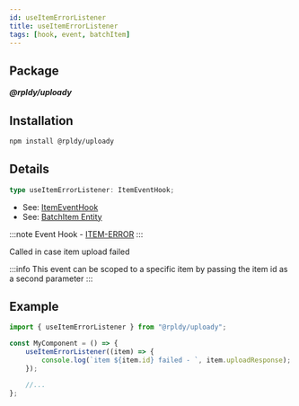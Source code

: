 ```yaml
---
id: useItemErrorListener
title: useItemErrorListener
tags: [hook, event, batchItem]
---
```


## Package

**_@rpldy/uploady_**

## Installation

```bash npm2yarn
npm install @rpldy/uploady
```

## Details

```typescript
type useItemErrorListener: ItemEventHook;
```

- See: [ItemEventHook](../types#itemeventhook)
- See: [BatchItem Entity](../entities#batchitem)

:::note
Event Hook - [ITEM-ERROR](../events#itemError)
:::

Called in case item upload failed

:::info
This event can be scoped to a specific item by passing the item id as a second parameter
:::

## Example

```javascript
import { useItemErrorListener } from "@rpldy/uploady";

const MyComponent = () => {
    useItemErrorListener((item) => {
        console.log(`item ${item.id} failed - `, item.uploadResponse);
    });

    //...
};
```
